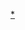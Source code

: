 {{Navbox with columns
|name = 日本都道府縣知事
|title = {{JPN}}[[現任日本都道府縣知事列表|現任都道府縣知事]]
|padding = 2em
|col1width = 14em
|col1 = '''北海道·東北'''<br />
{{Flagicon|Hokkaidô}} {{Small|[[北海道知事列表|北海道]]}} [[鈴木直道]]<br />
{{Flagicon|Aomori}} {{Small|[[青森縣知事列表|青森縣]]}} {{Link-ja|三村申吾|三村申吾}}<br />
{{Flagicon|Iwate}} {{Small|[[岩手縣知事列表|岩手縣]]}} [[達增拓也]]<br />
{{Flagicon|Miyagi}} {{Small|[[宮城縣知事列表|宮城縣]]}} {{Link-ja|村井嘉浩|村井嘉浩}}<br />
{{Flagicon|Akita}} {{Small|[[秋田縣知事列表|秋田縣]]}} [[佐竹敬久]]<br />
{{Flagicon|Yamagata}} {{Small|[[山形縣知事列表|山形縣]]}} {{Link-ja|吉村美榮子|吉村美栄子}}<br />
{{Flagicon|Fukushima}} {{Small|[[福島縣知事列表|福島縣]]}} {{Link-ja|内堀雅雄|内堀雅雄}}<br />
|col2width = 14em
|col2 = '''關東'''<br />
{{Flagicon|Ibaraki}} {{Small|[[茨城縣知事列表|茨城縣]]}} {{Link-ja|大井川和彦|大井川和彦}}<br />
{{Flagicon|Tochigi}} {{Small|[[栃木縣知事列表|栃木縣]]}} {{Link-ja|福田富一|福田富一}}<br />
{{Flagicon|Gunma}} {{Small|[[群馬縣知事列表|群馬縣]]}} [[山本一太]]<br />
{{Flagicon|Saitama}} {{Small|[[埼玉縣知事列表|埼玉縣]]}} {{Link-ja|大野元裕|大野元裕}}<br />
{{Flagicon|Chiba}} {{Small|[[千葉縣知事列表|千葉縣]]}} {{Link-ja|熊谷俊人|熊谷俊人}}<br />
{{Flagicon|Tokyo}} {{Small|[[東京都知事列表|東京都]]}} [[小池百合子]]<br />
{{Flagicon|Kanagawa}} {{Small|[[神奈川縣知事列表|神奈川縣]]}} {{Link-ja|黑岩祐治|黒岩祐治}}<br />
|col3width = 14em
|col3 = '''中部'''<br />
{{Flagicon|Niigata}} {{Small|[[新潟縣知事列表|新潟縣]]}} {{Link-ja|花角英世|花角英世}}<br />
{{Flagicon|Toyama}} {{Small|[[富山縣知事列表|富山縣]]}} {{Link-ja|新田八朗|新田八朗}}<br />
{{Flagicon|Ishikawa}} {{Small|[[石川縣知事列表|石川縣]]}} [[馳浩]]<br />
{{Flagicon|Fukui}} {{Small|[[福井縣知事列表|福井縣]]}} {{Link-ja|杉本達治|杉本達治}}<br />
{{Flagicon|Yamanashi}} {{Small|[[山梨縣知事列表|山梨縣]]}} {{Link-ja|長崎幸太郎|長崎幸太郎}}<br />
{{Flagicon|Nagano}} {{Small|[[長野縣知事列表|長野縣]]}} {{Link-ja|阿部守一|阿部守一}}<br />
{{Flagicon|Gifu}} {{Small|[[岐阜縣知事列表|岐阜縣]]}} [[古田肇]]<br />
{{Flagicon|Shizuoka}} {{Small|[[靜岡縣知事列表|靜岡縣]]}} [[川勝平太]]<br />
{{Flagicon|Aichi}} {{Small|[[愛知縣知事列表|愛知縣]]}} {{Link-ja|大村秀章|大村秀章}}<br />
|col4width = 14em
|col4 = '''近畿'''<br />
{{Flagicon|Mie}} {{Small|[[三重縣知事列表|三重縣]]}} {{Link-ja|一見勝之|一見勝之}}<br />
{{Flagicon|Shiga}} {{Small|[[滋賀縣知事列表|滋賀縣]]}} {{Link-ja|三日月大造|三日月大造}}<br />
{{Flagicon|Kyoto}} {{Small|[[京都府知事列表|京都府]]}} {{Link-ja|西脇隆俊|西脇隆俊}}<br />	
{{Flagicon|Osaka}} {{Small|[[大阪府知事列表|大阪府]]}} [[吉村洋文]]<br />
{{Flagicon|Hyōgo}} {{Small|[[兵庫縣知事列表|兵庫縣]]}} {{Link-ja|齋藤元彥|斎藤元彦}}<br />
{{Flagicon|Nara}} {{Small|[[奈良縣知事列表|奈良縣]]}} {{Link-ja|荒井正吾|荒井正吾}}<br />
{{Flagicon|Wakayama}} {{Small|[[和歌山縣知事列表|和歌山縣]]}} {{Link-ja|仁坂吉伸|仁坂吉伸}}<br />
|col5width = 14em
|col5 = '''中國·四國'''<br />
{{Flagicon|Tottori}} {{Small|[[鳥取縣知事列表|鳥取縣]]}} [[平井伸治]]<br />
{{Flagicon|Shimane}} {{Small|[[島根縣知事列表|島根縣]]}} {{Link-ja|丸山達也|丸山達也}}<br />
{{Flagicon|Okayama}} {{Small|[[岡山縣知事列表|岡山縣]]}} {{Link-ja|伊原木隆太|伊原木隆太}}<br />
{{Flagicon|Hiroshima}} {{Small|[[廣島縣知事列表|廣島縣]]}} {{Link-ja|湯崎英彦|湯崎英彦}}<br />
{{Flagicon|Yamaguchi}} {{Small|[[山口縣知事列表|山口縣]]}} [[村岡嗣政]]<br />
{{Flagicon|Tokushima}} {{Small|[[德島縣知事列表|德島縣]]}} {{Link-ja|飯泉嘉門|飯泉嘉門}}<br />
{{Flagicon|Kagawa}} {{Small|[[香川縣知事列表|香川縣]]}} {{Link-ja|濱田惠造|浜田恵造}}<br />
{{Flagicon|Ehime}} {{Small|[[愛媛縣知事列表|愛媛縣]]}} {{Link-ja|中村時廣|中村時広}}<br />
{{Flagicon|Kōchi}} {{Small|[[高知縣知事列表|高知縣]]}} {{Link-ja|濱田省司|浜田省司}}<br />
|col6width = 14em
|col6 = '''九州·沖繩'''<br />
{{Flagicon|Fukuoka}} {{Small|[[福岡縣知事列表|福岡縣]]}} {{Link-ja|服部誠太郎|服部誠太郎}}<br />
{{Flagicon|Saga}} {{Small|[[佐賀縣知事列表|佐賀縣]]}} {{Link-ja|山口祥義|山口祥義}}<br />
{{Flagicon|Nagasaki}} {{Small|[[長崎縣知事列表|長崎縣]]}} {{Link-ja|大石賢吾|大石賢吾}}<br />
{{Flagicon|Kumamoto}} {{Small|[[熊本縣知事列表|熊本縣]]}} [[蒲島郁夫]]<br />
{{Flagicon|Ōita}} {{Small|[[大分縣知事列表|大分縣]]}} [[廣瀨勝貞]]<br />
{{Flagicon|Miyazaki}} {{Small|[[宮崎縣知事列表|宮崎縣]]}} [[河野俊嗣]]<br />
{{Flagicon|Kagoshima}}  {{Small|[[鹿兒島縣知事列表|鹿兒島縣]]}} [[鹽田康一]]<br />
{{Flagicon|Okinawa}} {{Small|[[沖繩縣知事列表|沖繩縣]]}} [[玉城丹尼]]
}}<noinclude>
[[Category:日本各都道府縣知事模板|*]]
</noinclude>